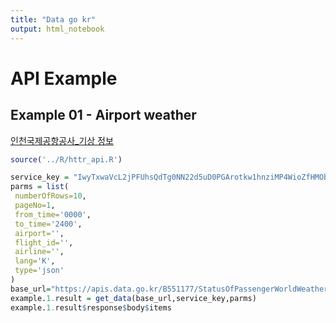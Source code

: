 ```yaml
---
title: "Data go kr"
output: html_notebook
---
```


# API Example

## Example 01 - Airport weather

[인천국제공항공사_기상 정보](https://www.data.go.kr/data/15095086/openapi.do)

```r
source('../R/httr_api.R')
```

```r
service_key = "IwyTxwaVcL2jPFUhsQdTg0NN22d5uD0PGArotkw1hnziMP4WioZfHMObo6fLyDuzg81zj56j7n2HvhXtnFp+7w=="
parms = list(
 numberOfRows=10,
 pageNo=1,
 from_time='0000',
 to_time='2400',
 airport='',
 flight_id='',
 airline='',
 lang='K',
 type='json'
)
base_url="https://apis.data.go.kr/B551177/StatusOfPassengerWorldWeatherInfo/getPassengerArrivalsWorldWeather"
example.1.result = get_data(base_url,service_key,parms)
example.1.result$response$body$items
```